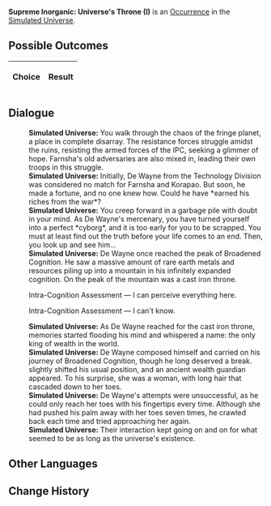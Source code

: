 {{Simulated Universe Event Infobox
|title         = Supreme Inorganic: Universe's Throne (I)
|image         = Trailblaze Secret 10.png
|type          =
|domains_su    = 
|domains_ext   = 
|domains_swarm = 
|domains_gng   = 
|requirements  =
|prev          = {{tx}}
|next          = {{tx}}
|indexRewards  =
|characters    = 
}}
'''Supreme Inorganic: Universe's Throne (I)''' is an [[Simulated Universe/Occurrence|Occurrence]] in the [[Simulated Universe]].

==Possible Outcomes==
{| class="article-table"
!Choice
!Result

|}

<!--
==Gameplay Notes==

-->
==Dialogue==
{{Dialogue Start}}
:'''Simulated Universe:''' You walk through the chaos of the fringe planet, a place in complete disarray. The resistance forces struggle amidst the ruins, resisting the armed forces of the IPC, seeking a glimmer of hope. Farnsha's old adversaries are also mixed in, leading their own troops in this struggle.
:'''Simulated Universe:''' Initially, De Wayne from the Technology Division was considered no match for Farnsha and Korapao. But soon, he made a fortune, and no one knew how. Could he have *earned his riches from the war*?
:'''Simulated Universe:''' You creep forward in a garbage pile with doubt in your mind. As De Wayne's mercenary, you have turned yourself into a perfect *cyborg*, and it is too early for you to be scrapped. You must at least find out the truth before your life comes to an end. Then, you look up and see him...
:'''Simulated Universe:''' De Wayne once reached the peak of Broadened Cognition. He saw a massive amount of rare earth metals and resources piling up into a mountain in his infinitely expanded cognition. On the peak of the mountain was a cast iron throne.
:{{DIcon|Arrow}} Intra-Cognition Assessment &mdash; I can perceive everything here.
:{{DIcon|Arrow}} Intra-Cognition Assessment &mdash; I can't know.
:'''Simulated Universe:''' As De Wayne reached for the cast iron throne, memories started flooding his mind and whispered a name: the only king of wealth in the world.
:'''Simulated Universe:''' De Wayne composed himself and carried on his journey of Broadened Cognition, though he long deserved a break. {{Color|Keyword|Enigmata}} slightly shifted his usual position, and an ancient wealth guardian appeared. To his surprise, she was a woman, with long hair that cascaded down to her toes.
:'''Simulated Universe:''' De Wayne's attempts were unsuccessful, as he could only reach her toes with his fingertips every time. Although she had pushed his palm away with her toes seven times, he crawled back each time and tried approaching her again.
:'''Simulated Universe:''' Their interaction kept going on and on for what seemed to be as long as the universe's existence.
{{Dialogue End}}

==Other Languages==
{{Other Languages
|en   = Supreme Inorganic: Universe's Throne (I)
|zhs  = 极致无机：「宇宙王座」•其一
|zht  = 極致無機：「宇宙王座」•其一
|ja   = {{Rubi|無機|むき}}の{{Rubi|極致|きょくち}}：「{{Rubi|宇宙|うちゅう}}の{{Rubi|玉座|ぎょくざ}}」・その1
|ko   = 궁극의 무기: 「우주의 왕좌」•1
|es   = Inorgánico supremo: trono del universo&nbsp;I
|fr   = Suprématie inorganique&nbsp;: Trône de l'univers (I)
|ru   = Высший неорганик: Вселенский трон I
|th   = อินทรีย์ขั้นสุด: "บัลลังก์จักรวาล" (1)
|vi   = Vô Cơ Tối Cao: Ngai Vàng Vũ Trụ 1
|de   = Anorganische Höchststufe: Thron des Universums (I)
|id   = Non-organik Maksimal: "Takhta Kosmis" (1)
|pt   = Inorgânico Supremo: Trono do Universo (I)
}}

==Change History==
{{Change History|1.6}}
